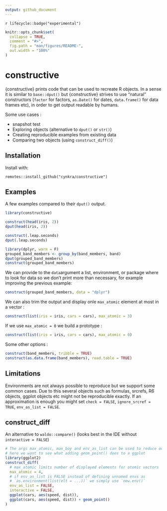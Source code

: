 ```yaml
---
output: github_document
---
```


<!-- README.md is generated from README.Rmd. Please edit that file -->

`r lifecycle::badge("experimental")`

```r
knitr::opts_chunk$set(
  collapse = TRUE,
  comment = "#>",
  fig.path = "man/figures/README-",
  out.width = "100%"
)
```

# constructive 

{constructive} prints code that can be used to recreate R objects. In a sense it
is similar to `base::dput()` but {constructive} strives to use "natural" constructors
(`factor` for factors, `as.Date()` for dates, `data.frame()` for data frames etc),
in order to get output readable by humans.

Some use cases : 

* snapshot test
* Exploring objects (alternative to `dput()` or `str()`)
* Creating reproducible examples from existing data
* Comparing two objects (using `construct_diff()`)

## Installation

Install with:

```
remotes::install_github("cynkra/constructive")
```

## Examples

A few examples compared to their `dput()` output.

```r
library(constructive)

construct(head(iris, 2))
dput(head(iris, 2))

construct(.leap.seconds)
dput(.leap.seconds)

library(dplyr, warn = F)
grouped_band_members <- group_by(band_members, band)
dput(grouped_band_members)
construct(grouped_band_members)
```

We can provide to the `data`argument a list, environment, or package where to look
for data so we don't print more than necessary, for example improving the previous example:

```r
construct(grouped_band_members, data = "dplyr")
```

We can also trim the output and display onle `max_atomic` element at most in a vector :

```r
construct(list(iris = iris, cars = cars), max_atomic = 3)
```
If we use `max_atomic = 0` we build a prototype :

```r
construct(list(iris = iris, cars = cars), max_atomic = 0)
```
Some other options :

```r
construct(band_members, tribble = TRUE)
construct(as.data.frame(band_members), read.table = TRUE)
```
## Limitations

Environments are not always possible to reproduce but we support some common cases.
Due to this several objects such as formulas, srcrefs, R6 objects, ggplot objects
etc might not be reproducible exactly. If an approximation is enough you might
set `check = FALSE`, `ignore_srcref = TRUE`, `env_as_list = FALSE`.

## construct_diff

An alternative to `waldo::compare()` (looks best in the IDE without `interactive = FALSE`) 

```r
# The args max_atomic, max_boy and env_as_list can be used to reduce output,
# here we want to see what adding geom_point() does to a ggplot
library(ggplot2)
construct_diff(
  # max_atomic limits number of displayed elements for atomic vectors
  max_atomic = 4, 
  # if env_as_list is FALSE instead of defining unnamed envs as 
  # `as.environment(list(elt = ...))` we simply use `new.env()`
  env_as_list = FALSE, 
  interactive = FALSE,
  ggplot(cars, aes(speed, dist)),
  ggplot(cars, aes(speed, dist)) + geom_point()
)
```

